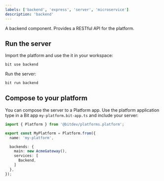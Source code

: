 ```yaml
---
labels: ['backend', 'express', 'server', 'microservice']
description: 'backend'
---
```


A backend component. Provides a RESTful API for the platform.

## Run the server 

Import the platform and use the it in your workspace:

```bash
bit use backend
```

Run the server:
```bash
bit run backend
```

## Compose to your platform

You can compose the server to a Platform app. Use the platform application type in a Bit app `my-platform.bit-app.ts` and include your server:
```ts
import { Platform } from '@bitdev/platforms.platform';

export const MyPlatform = Platform.from({
  name: 'my-platform',

  backends: {
    main: new AcmeGateway(),
    services: [
      Backend,
    ]
  },
});
```
